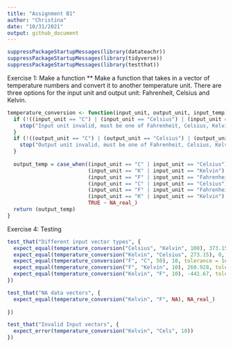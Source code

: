 ```yaml
---
title: "Assignment B1"
author: "Christina"
date: "10/31/2021"
output: github_document
---
```


```r
suppressPackageStartupMessages(library(datateachr)) 
suppressPackageStartupMessages(library(tidyverse))
suppressPackageStartupMessages(library(testthat))
```

Exercise 1: Make a function
** Make a function that takes in a vector of temperature numbers and convert it to another temperature unit. There are three options for the input unit and output unit: Fahrenheit, Celsius and Kelvin.
```r
temperature_conversion <- function(input_unit, output_unit, input_temp) {
  if (!((input_unit == "C") | (input_unit == "Celsius") | (input_unit == "K") | (input_unit == "Kelvin") | (input_unit == "F") | (input_unit == "Fahrenheit"))) {
    stop("Input unit invalid, must be one of Fahrenheit, Celsius, Kelvin or F, C, K")
  }
  if (!((output_unit == "C") | (output_unit == "Celsius") | (output_unit == "K") | (output_unit == "Kelvin") | (output_unit == "F") | (output_unit == "Fahrenheit"))) {
    stop("Output unit invalid, must be one of Fahrenheit, Celsius, Kelvin or F, C, K")
  }
  
  output_temp = case_when((input_unit == "C" | input_unit == "Celsius") & (output_unit == "K" | (output_unit == "Kelvin")) ~ input_temp + 273.15,
                          (input_unit == "K" | input_unit == "Kelvin") & (output_unit == "C" | (output_unit == "Celsius")) ~ input_temp - 273.15,
                          (input_unit == "F" | input_unit == "Fahrenheit") & (output_unit == "C" | (output_unit == "Celsius")) ~ (input_temp - 32) * 5 / 9,
                          (input_unit == "C" | input_unit == "Celsius") & (output_unit == "F" | (output_unit == "Fahrenheit")) ~ (input_temp * 9 / 5) + 32,
                          (input_unit == "F" | input_unit == "Fahrenheit") & (output_unit == "K" | (output_unit == "Kelvin")) ~ (input_temp - 32) * 5 / 9 + 273.15,
                          (input_unit == "K" | input_unit == "Kelvin") & (output_unit == "F" | (output_unit == "Fahrenheit")) ~ ((input_temp - 273.15) * 9 / 5) + 32,
                          TRUE ~ NA_real_)
  return (output_temp)
}
``` 

Exercise 4: Testing
```r
test_that("Different input vector types", {
  expect_equal(temperature_conversion("Celsius", "Kelvin", 100), 373.15 , tolerance = 1e-4)
  expect_equal(temperature_conversion("Kelvin", "Celsius", 273.15), 0, tolerance = 1e-4)
  expect_equal(temperature_conversion("F", "C", 50), 10, tolerance = 1e-4)
  expect_equal(temperature_conversion("F", "Kelvin", 10), 260.928, tolerance = 1e-4)
  expect_equal(temperature_conversion("Kelvin", "F", 10), -441.67, tolerance = 1e-4)
})

test_that("NA data vectors", {
  expect_equal(temperature_conversion("Kelvin", "F", NA), NA_real_)
  
})

test_that("Invalid Input vectors", {
  expect_error(temperature_conversion("Kelvin", "Cels", 10))
})

```

